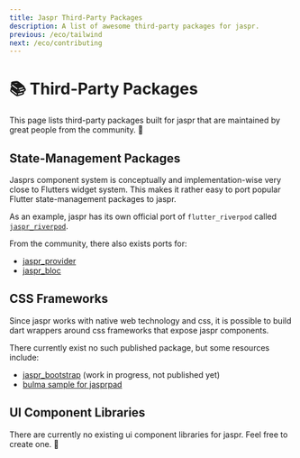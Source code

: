 ```yaml
---
title: Jaspr Third-Party Packages
description: A list of awesome third-party packages for jaspr.
previous: /eco/tailwind
next: /eco/contributing
---
```


# 📚 Third-Party Packages

This page lists third-party packages built for jaspr that are maintained by great people 
from the community. 💙

## State-Management Packages

Jasprs component system is conceptually and implementation-wise very close to Flutters 
widget system. This makes it rather easy to port popular Flutter state-management packages to jaspr.

As an example, jaspr has its own official port of `flutter_riverpod` called [`jaspr_riverpod`](/eco/riverpod).

From the community, there also exists ports for:

- [jaspr_provider](https://pub.dev/packages/jaspr_provider)
- [jaspr_bloc](https://github.com/f-person/jaspr_bloc)

## CSS Frameworks

Since jaspr works with native web technology and css, it is possible to build dart wrappers around 
css frameworks that expose jaspr components.

There currently exist no such published package, but some resources include:

- [jaspr_bootstrap]() (work in progress, not published yet)
- [bulma sample for jasprpad](https://jasprpad.schultek.de/?sample=bulma)

## UI Component Libraries

There are currently no existing ui component libraries for jaspr. Feel free to create one. 💙

